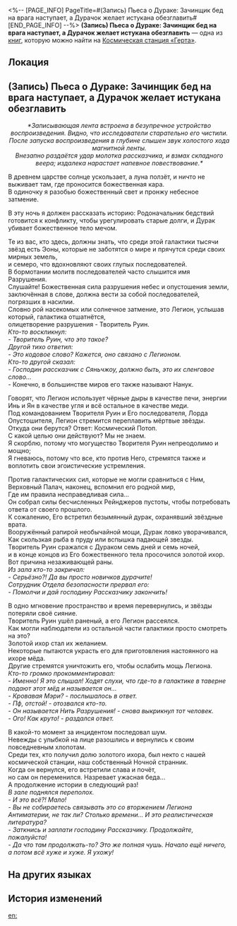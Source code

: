 <%-- [PAGE_INFO]
PageTitle=#(Запись) Пьеса о Дураке: Зачинщик бед на врага наступает, а Дурачок желает истукана обезглавить#
[END_PAGE_INFO] --%>
{{Дополнить}}
{{Книга Инфобокс
|id           = 133
|Название     = 
|Изображение  = Журнал с КСГ.png
|Мир          = Космическая станция «Герта»
|Томов        = 1
|Автор        = <!--нужно добавить-->
|Описание     = Сборник музыкального сопровождения и текстов к песням для «Пьесы о Дураке». Записи были конвертированы с аудиоплёнки.
|Том1         = {{tx}}
|Источник1    = {{tx|Отсутствует источник}}
|Персонажи    = 
|Фракции      = 
}}
'''(Запись) Пьеса о Дураке: Зачинщик бед на врага наступает, а Дурачок желает истукана обезглавить''' — одна из [[Книги|книг]], которую можно найти на [[Космическая станция «Герта»]].

==Локация==
{{Отметка карты|<!--название карты-->|<!--id отметки-->}}

==(Запись) Пьеса о Дураке: Зачинщик бед на врага наступает, а Дурачок желает истукана обезглавить==
<div align="center">''*Записывающая лента встроена в безупречное устройство воспроизведения. Видно, что исследователи старательно его чистили.''<br />
''После запуска воспроизведения в глубине слышен звук холостого хода магнитной ленты.''<br />
''Внезапно раздаётся удар молотка рассказчика, и взмах складного веера; издалека нарастает напевное повествование.*''</div>

В древнем царстве солнце ускользает, а луна ползёт, и ничто не выживает там, где проносится божественная кара.<br />
В одиночку я разобью божественный свет и пронжу небесное затмение.

В эту ночь я должен рассказать историю: Родоначальник бедствий готовится к конфликту, чтобы урегулировать старые долги, и Дурак убивает божественное тело мечом.

Те из вас, кто здесь, должны знать, что среди этой галактики тысячи звёзд есть Эоны, которые не заботятся о мире и прячутся среди своих мирных земель,<br />
и семеро, что вдохновляют своих глупых последователей.<br />
В бормотании молитв последователей часто слышится имя Разрушения.<br />
Слушайте! Божественная сила разрушения небес и опустошения земли, заключённая в слове, должна вести за собой последователей, погрязших в насилии.<br />
Словно рой насекомых или солнечное затмение, это Легион, услышав который, галактика отшатнётся,<br />
олицетворение разрушения - Творитель Руин.<br />
''Кто-то воскликнул:<br />
- Творитель Руин, что это такое?''<br />
''Другой тихо ответил:<br />
- Это кодовое слово? Кажется, оно связано с Легионом.''<br />
''Кто-то другой сказал:<br />
- Господин рассказчик с Сяньчжоу, должно быть, это их сленговое слово...''<br />
- Конечно, в большинстве миров его также называют Нанук.

Говорят, что Легион использует чёрные дыры в качестве печи, энергии Инь и Ян в качестве угля и всё остальное в качестве меди.<br />
Под командованием Творителя Руин и Его последователя, Лорда Опустошителя, Легион стремится переплавить мёртвые звёзды.<br />
Откуда они берутся? Ответ: Космический Потоп.<br />
С какой целью они действуют? Мы не знаем.<br />
Я скорблю, потому что могущество Творителя Руин непреодолимо и мощно;<br />
Я гневаюсь, потому что все, кто против Него, стремятся также и воплотить свои эгоистические устремления.

Против галактических сил, которые не могли сравниться с Ним, Верховный Палач, наконец, вспомнил его родной мир,<br />
Где им правила несправедливая сила...<br />
Он собрал силы бесчисленных Рейнджеров пустоты, чтобы потребовать ответа от своего прошлого.<br />
К сожалению, Его встретил безымянный дурак, охранявший звёздные врата.<br />
Вооружённый рапирой необычайной мощи, Дурак ловко уворачивался,<br />
Как скользкая рыба в пруду или вспышка падающей звезды.<br />
Творитель Руин сражался с Дураком семь дней и семь ночей,<br />
и в конце концов из Его божественного тела просочился золотой ихор.<br />
Вот причина незаживающей раны.<br />
''Из зала кто-то закричал:<br />
- Серьёзно?! Да вы просто новичков дурачите!''<br />
''Сотрудник Отдела безопасности прервал его:<br />
- Помолчи и дай господину Рассказчику закончить!''

В одно мгновение пространство и время перевернулись, и звёзды потеряли своё сияние.<br />
Творитель Руин ушёл раненый, а его Легион рассеялся.<br />
Как могли наблюдатели из остальной части галактики просто смотреть на это?<br />
Золотой ихор стал их желанием.<br />
Некоторые пытаются украсть его для приготовления настоянного на ихоре мёда.<br />
Другие стремятся уничтожить его, чтобы ослабить мощь Легиона.<br />
''Кто-то громко прокомментировал:<br />
- Именно! Я это слышал! Ходят слухи, что где-то в галактике в таверне подают этот мёд и называется он...''<br />
''- Кровавая Мэри? - послышалось в ответ.''<br />
''- Пф, отстой! - отозвался кто-то.''<br />
''- Он называется Нить Разрушения! - снова выкрикнул тот человек.''<br />
''- Ого! Как круто! - раздался ответ.''

В какой-то момент за инцидентом последовал шум.<br />
Невежды с улыбкой на лице разошлись и вернулись к своим повседневным хлопотам.<br />
Среди тех, кто получил долю золотого ихора, был некто с нашей космической станции, наш собственный Ночной странник.<br />
Когда он вернулся, его встретили слава и почёт,<br />
но сам он переменился. Назревает ужасная беда...<br />
А продолжение истории в следующий раз!<br />
''В зале поднялся переполох.''<br />
''- И это всё?! Мало!''<br />
''- Вы не собираетесь связывать это со вторжением Легиона Антиматерии, не так ли? Столько времени... И это реалистическая литература?''<br />
''- Заткнись и заплати господину Рассказчику. Продолжайте, пожалуйста!''<br />
''- Да что там продолжать-то? Это же полная чушь. Начало ещё ничего, а потом всё хуже и хуже. Я ухожу!''

==На других языках==
{{На других языках
|en   = (Recording) A Fool's Play: Calamity's Wrath Seeks Olden Clash, Fool's Blade Rends Divine Flesh
|zhs  = 【录音带】愚人戏：祸祖砺兵寻旧恨，愚人挥剑斩金身
|zht  = 【錄音帶】愚人戲：禍祖礪兵尋舊恨，愚人揮劍斬金身
|ja   = 【録音テープ】風刺劇：禍祖は昔日の恨みを負い、愚者は剣を振るい金身を斬る
|ko   = [녹음테이프] 풍자극: 재앙신은 해묵은 원한을 갚기 위해 분쟁을 준비하고, 어리석은 자는 신을 향해 칼을 휘두른다.
|es   = [Grabación] Obra teatral: El progenitor de las calamidades se prepara para saldar viejas deudas y el tonto corta el cuerpo divino con una espada
|fr   = (Enregistrement) Un jeu de dupes&nbsp;: La colère de la calamité se prépare à régler de vieilles rancunes, tandis que l'épée du fou tranche la chair divine
|ru   = (Запись) Пьеса о Дураке: Зачинщик бед на врага наступает, а Дурачок желает истукана обезглавить
|th   = [เทปบันทึก] ละครเสียดสี: ต้นกำเนิดแห่งภัยพิบัติเตรียมการเพื่อสะสางความแค้นในอดีต ผู้โง่เขลาฟาดดาบไปยังร่างสีทอง
|vi   = Băng Ghi Âm Phim Kẻ Ngốc: Mài Gươm Phục Thù, Kẻ Ngốc Chém Đôi Thân Vàng Ngọc.
|de   = (Aufzeichnung) Ein Narrenspiel: Der Schöpfer der Kalamität bereitet sich auf einen Konflikt vor und der Narr erschlägt den göttlichen Körper mit einem Schwert
|id   = (Rekaman) Drama Orang Bodoh: Kemarahan Leluhur untuk Mengejar Dendam Lama, Pedang si Bodoh Para Hancurkan Tubuh Ilahi
|pt   = (Gravação) Um Jogo de Tolos: A Ira da Calamidade Busca Embates Antigos, a Lâmina do Tolo Dilacera a Carne Divina
}}

==История изменений==
{{История изменений|3.5}}

[[en:]]